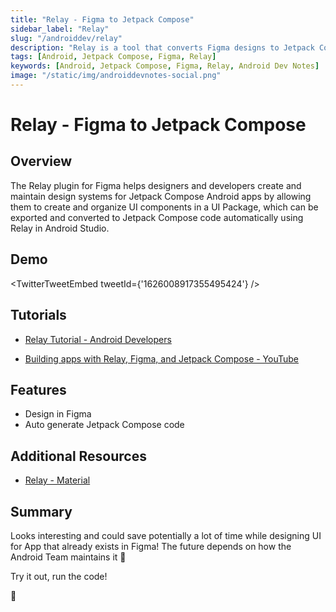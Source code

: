 ```yaml
---
title: "Relay - Figma to Jetpack Compose"
sidebar_label: "Relay"
slug: "/androiddev/relay"
description: "Relay is a tool that converts Figma designs to Jetpack Compose code."
tags: [Android, Jetpack Compose, Figma, Relay]
keywords: [Android, Jetpack Compose, Figma, Relay, Android Dev Notes]
image: "/static/img/androiddevnotes-social.png"
---
```



# Relay - Figma to Jetpack Compose

## Overview

The Relay plugin for Figma helps designers and developers create and maintain design systems for Jetpack Compose Android apps by allowing them to create and organize UI components in a UI Package, which can be exported and converted to Jetpack Compose code automatically using Relay in Android Studio.

## Demo

<TwitterTweetEmbed
  tweetId={'1626008917355495424'}
/>

## Tutorials

* [Relay Tutorial - Android Developers](https://developer.android.com/jetpack/compose/tooling/relay/basic-tutorial)

* [Building apps with Relay, Figma, and Jetpack Compose - YouTube](https://www.youtube.com/watch?v=NOfW1-ijKe4)

## Features

* Design in Figma
* Auto generate Jetpack Compose code

## Additional Resources

* [Relay - Material](https://relay.material.io/)

## Summary

Looks interesting and could save potentially a lot of time while designing UI for App that already exists in Figma! The future depends on how the Android Team maintains it 🤞

Try it out, run the code!

🐣
